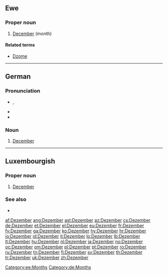 ==Ewe==

===Proper noun===
{{infl|ee|proper noun}}

# [[December]] (month)

====Related terms====
* [[Dzome]]

[[Category:ee:Months]]

----

==German==

===Pronunciation===
*{{IPA|lang=de|[deˈtsɛmbɐ]}}, {{SAMPA|[de"tsEmb6]}}
* {{hyphenation|De-zem-ber}}
* {{audio|De-Dezember.ogg|audio}}

===Noun===
{{infl|de|noun}}

# [[December]]

[[Category:de:Months]]

----

==Luxembourgish==

===Proper noun===
{{infl|lb|proper noun|g=m}}

# [[December]] 

===See also===
* {{list|lb|Gregorian calendar months}}

[[af:Dezember]]
[[ang:Dezember]]
[[ast:Dezember]]
[[az:Dezember]]
[[cs:Dezember]]
[[de:Dezember]]
[[et:Dezember]]
[[el:Dezember]]
[[eu:Dezember]]
[[fr:Dezember]]
[[fy:Dezember]]
[[ga:Dezember]]
[[ko:Dezember]]
[[hy:Dezember]]
[[hr:Dezember]]
[[io:Dezember]]
[[id:Dezember]]
[[it:Dezember]]
[[lo:Dezember]]
[[lb:Dezember]]
[[lt:Dezember]]
[[hu:Dezember]]
[[nl:Dezember]]
[[ja:Dezember]]
[[no:Dezember]]
[[oc:Dezember]]
[[om:Dezember]]
[[pl:Dezember]]
[[pt:Dezember]]
[[ro:Dezember]]
[[ru:Dezember]]
[[tn:Dezember]]
[[fi:Dezember]]
[[sv:Dezember]]
[[th:Dezember]]
[[tr:Dezember]]
[[uk:Dezember]]
[[zh:Dezember]]